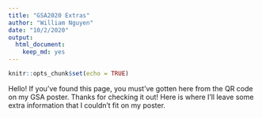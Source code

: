 ```yaml
---
title: "GSA2020 Extras"
author: "William Nguyen"
date: "10/2/2020"
output: 
  html_document: 
    keep_md: yes
---
```


```r
knitr::opts_chunk$set(echo = TRUE)
```

Hello! If you've found this page, you must've gotten here from the QR code on my GSA poster. Thanks for checking it out! Here is where I'll leave some extra information that I couldn't fit on my poster.
